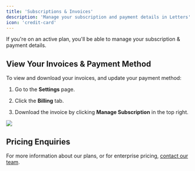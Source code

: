 ```yaml
---
title: 'Subscriptions & Invoices'
description: 'Manage your subscription and payment details in Letters'
icon: 'credit-card'
---
```


If you're on an active plan, you'll be able to manage your subscription & payment details.

## View Your Invoices & Payment Method

To view and download your invoices, and update your payment method:

1. Go to the **Settings** page.

2. Click the **Billing** tab.

3. Download the invoice by clicking **Manage Subscription** in the top right.

<Frame>
  <img src="/images/Billing.jpg" />
</Frame>

## Pricing Enquiries

For more information about our plans, or for enterprise pricing, [contact our team](mailto:hi@letters.app).